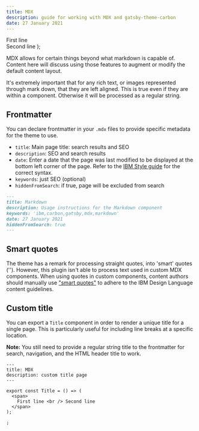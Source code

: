 ```yaml
---
title: MDX
description: guide for working with MDX and gatsby-theme-carbon
date: 27 January 2021
---
```


  <span>
    First line <br /> Second line
  </span>
);

<PageDescription>

MDX allows for certain things beyond what markdown is capable of. Content here
will discuss using those features to augment or modify the default content
layout.

It's extremely important that for any rich text, or images represented through
mark down, that they are left aligned. This is true even if they are within a
component. Otherwise it will be processed as a regular string.

</PageDescription>

## Frontmatter

You can declare frontmatter in your `.mdx` files to provide specific metadata
for the theme to use.

- `title`: Main page title: search results and SEO
- `description`: SEO and search results
- `date`: Enter a date that the page was last modified to be displayed at the
  bottom left corner of the page. Refer to the
  [IBM Style guide](https://www-03preprod.ibm.com/support/knowledgecenter/ibm_style/dates-and-times.html)
  for the correct syntax.
- `keywords`: just SEO (optional)
- `hiddenFromSearch`: if true, page will be excluded from search

```md
---
title: Markdown
description: Usage instructions for the Markdown component
keywords: 'ibm,carbon,gatsby,mdx,markdown'
date: 27 January 2021
hiddenFromSearch: true
---
```

## Smart quotes

The theme has a remark for processing straight quotes, into 'smart' quotes ('').
However, this plugin isn't able to process text used in custom MDX components.
When using quotes in custom components, content authors should manually use
["smart quotes"](https://www.figma.com/design-systems/) to adhere to the IBM
Design Language content guidelines.

## Custom title

You can export a `Title` component in order to render a unique title for a
single page. This is particularly useful for including line breaks at a specific
location.

**Note:** You still need to provide a regular string title to the frontmatter
for search, navigation, and the HTML header title to work.

```mdx
---
title: MDX
description: custom title page
---

export const Title = () => (
  <span>
    First line <br /> Second line
  </span>
);

;
```
